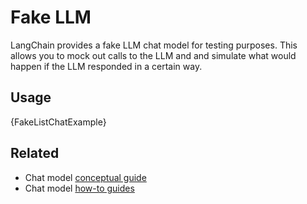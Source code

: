 # Fake LLM

LangChain provides a fake LLM chat model for testing purposes. This allows you to mock out calls to the LLM and and simulate what would happen if the LLM responded in a certain way.

## Usage


<CodeBlock language="typescript">{FakeListChatExample}</CodeBlock>

## Related

- Chat model [conceptual guide](/docs/concepts/#chat-models)
- Chat model [how-to guides](/docs/how_to/#chat-models)
